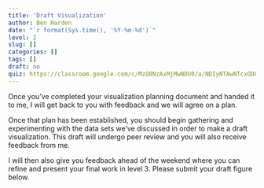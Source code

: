 ```yaml
---
title: 'Draft Visualization'
author: Ben Harden
date: "`r format(Sys.time(), '%Y-%m-%d')`"
level: 2
slug: []
categories: []
tags: []
draft: no
quiz: https://classroom.google.com/c/MzQ0NzAxMjMwNDU0/a/NDIyNTAwNTcxODQ4/details
---
```


Once you've completed your visualization planning document and handed it to me, I will get back to you with feedback and we will agree on a plan.

Once that plan has been established, you should begin gathering and experimenting with the data sets we've discussed in order to make a draft visualization. This draft will undergo peer review and you will also receive feedback from me. 

I will then also give you feedback ahead of the weekend where you can refine and present your final work in level 3. Please submit your draft figure below.
